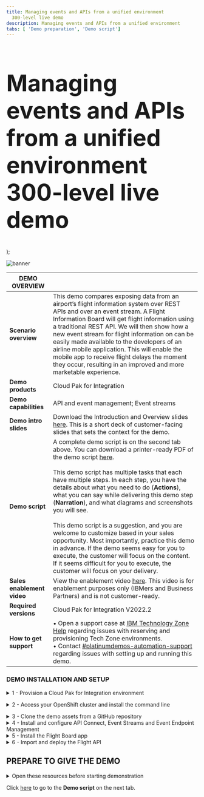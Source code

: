 ```yaml
---
title: Managing events and APIs from a unified environment
  300-level live demo
description: Managing events and APIs from a unified environment
tabs: [ 'Demo preparation', 'Demo script']
---
```


  <span>
      <h1 style="font-size:60px;"> Managing events and APIs from a unified environment<br/> 300-level live demo</h1>
  </span>
);

![banner](https://raw.githubusercontent.com/ibm-garage-tsa/platinum-demos/master/src/pages/300-integration-managing-events-and-apis-from-unified-environment/images/managing-events-apis-preparation-banner-10-27-22.jpg)

<span id="top"></span>

| DEMO OVERVIEW |                          |
| --------------------------------------- | ------------------------------------- |
| **Scenario overview** | This demo compares exposing data from an airport’s flight information system over REST APIs and over an event stream. A Flight Information Board will get flight information using a traditional REST API. We will then show how a new event stream for flight information on can be easily made available to the developers of an airline mobile application. This will enable the mobile app to receive flight delays the moment they occur, resulting in an improved and more marketable experience. |
| **Demo products** | Cloud Pak for Integration |
| **Demo capabilities** | API and event management; Event streams |
| **Demo intro slides** | Download the Introduction and Overview slides <a href="https://ibm.box.com/s/9bzas80jz80s3xechdl642ag80f4qjuz" target="_blank" rel="noreferrer">here</a>. This is a short deck of customer-facing slides that sets the context for the demo. |
| **Demo script** | A complete demo script is on the second tab above. You can download a printer-ready PDF of the demo script <a href="https://ibm.box.com/s/6siayii6qbus0v8m5pi293ntgphzbwh7" target="_blank" rel="noreferrer">here</a>. <br/><br/> This demo script has multiple tasks that each have multiple steps. In each step, you have the details about what you need to do (**Actions**), what you can say while delivering this demo step (**Narration**), and what diagrams and screenshots you will see.<br/><br/>This demo script is a suggestion, and you are welcome to customize based in your sales opportunity. Most importantly, practice this demo in advance. If the demo seems easy for you to execute, the customer will focus on the content. If it seems difficult for you to execute, the customer will focus on your delivery. |
| **Sales enablement video** | View the enablement video <a href="https://ibm.box.com/s/wnf2kwn1cjw3vs2qutvostthevvax0z9" target="_blank" rel="noreferrer">here</a>. This video is for enablement purposes only (IBMers and Business Partners) and is not customer-ready. |
| **Required versions** | Cloud Pak for Integration V2022.2 |
| **How to get support** | • Open a support case at <a href="https://techzone.ibm.com/help" target="_blank" rel="noreferrer">IBM Technology Zone Help</a> regarding issues with reserving and provisioning Tech Zone environments.<br/>• Contact <a href="https://ibm-cloud.slack.com/archives/C0216F39ACU" target="_blank" rel="noreferrer">#platinumdemos-automation-support</a> regarding issues with setting up and running this demo. |

### **DEMO INSTALLATION AND SETUP**

<details>

<summary>1 - Provision a Cloud Pak for Integration environment</summary>

<br/>

To provision your Cloud Pak for Integration environment, follow these steps: <br/><br/>

1. To reserve a preinstalled Cloud Pak for Integration (CP4I) cluster on Red Hat OpenShift, go <a href="https://techzone.ibm.com/my/reservations/create/6430260cd7e2100017627406" target="_blank" rel="noreferrer">here</a>. Select if you prefer to make a reservation now or schedule for later. 
<br/><img src="images/prep-image001.png" width="800" />
<br/>

2. If you do not have a sales opportunity, select the purpose **Practice / Self-Education** (1) for a 3-day reservation (which can be extended to 8 days) and fill in the **Purpose description** (2).
<br/><img src="images/prep-image002.png" width="800" />
<br/>

3. Select the **Preferred Geography**.
<br/><img src="images/prep-image003.png" width="800" />
<br/>

4. Several additional fields will appear, the defaults can remain. Scroll down and click **Submit**.
<br/><img src="images/prep-image004.png" width="800" />
<br/>

5. You will receive several emails as the provisioning process continues. You should expect the final email to be sent after 2-3 hours. The final email should look similar to the following.
<br/><img src="images/prep-image005.png" width="800" />
<br/>

**[Go to top](#top)**

</details>

<span id="AccessOpenShift"></span>

<details>

<summary>2 - Access your OpenShift cluster and install the command line</summary>

<br/>

In this section, you access your OpenShift cluster and install the OpenShift command line tool. 

<br/>

1. From the final email open the **PakInstaller Portal** link.
<br/><img src="images/prep-image101.png" width="800" />
<br/>

2. Navigate to the **OpenShift Console** tab.
<br/><img src="images/prep-image102.png" width="800" />
<br/>

3. Scroll down and open the **OpenShift Web Console** link (1) using kubeadmin as the username and **password** (2) shown.
<br/><img src="images/prep-image103.png" width="800" />
<br/>

4. On the web console page, click **?** (1), and select **Command line tools** (2).
<br/><img src="images/prep-image104.png" width="800" />
<br/>

5. Follow the links to install the OpenShift Command Line Interface (CLI) for your Operating System.
<br/><img src="images/prep-image105.png" width="800" />
<br/>

6. To configure the command line on your machine copy and run the **OC Login command**.
<br/><img src="images/prep-image106-1.png" width="800" />
<br/><img src="images/prep-image106-2.png" width="800" />
<br/>
You have successfully configured the Openshift command line on your machine.
<br/>

**[Go to top](#top)**

</details>

<span id="cloneGitHub"></span>

<details>

<summary>3 - Clone the demo assets from a GitHub repository</summary>

<br/>

To copy the repository  you will need to have the Git CLI on your machine. If you don’t have it, follow the installation steps described in this page, based on your operating system.

<br/>

1.	To download the scripts to run the demo, create a directory, and from there run the following command:<br/>
  ```
  git clone https://github.com/IBM/platinum-demo-code-eem.git
  ```
<br/>

2. Change  to the new cloud-native-integration directory:<br/>
  ```
  cd platinum-demo-code-eem/scripts/
  ```
<br/>
  
  In this directory you will see the following two files that you need to set up the demo:<br/>

  **setup-software.sh** - Sets up EEM and Event Streams<br/>
  **setup-app.sh** - Sets up the Flight Board application

**[Go to top](#top)**

</details>

<details>

<summary>4 - Install and configure API Connect, Event Streams and Event Endpoint Management</summary>

<br/>

1. Run the following command:<br/>
  ```
  ./setup-software.sh cp4i
  ```
  This could take 30-45 minutes to complete. It will be complete when API Connect, Event Endpoint Management and IBM Event Streams have been installed.<br/><br/>The Platform Navigator and Event Streams UI endpoints are displayed at the end of the script for convenience. These will be used later.<br/>

2. Navigate to the Event Stream UI outputted in the previous step.<br/><img src="images/prep-image201.png" width="800" /><br/>

3. Log in with the username **admin** and the password you created in step 2.5. This opens **IBM Event Steams**.<br/><br/><img src="images/prep-image202.png" width="800" /><br/>

4. Select the **topics** (1) icon, then click **Create topic** (2).<br/><br/><img src="images/prep-image203.png" width="800" /><br/>

5. Specify **flight-delays** (1) as the **Topic name** and select **Next** (2).<br/><br/><img src="images/prep-image204.png" width="800" /><br/>

6. Click **Next**.<br/><br/><img src="images/prep-image205.png" width="800" /><br/>

7. Click **Next**.<br/><br/><img src="images/prep-image206.png" width="800" /><br/>

8. Click **Create topic**.<br/><br/><img src="images/prep-image207.png" width="800" /><br/>

9. Next, open a browser window and go to the **Platform Navigator URL** from step 4.1.<br/><br/><img src="images/prep-image208.png" width="800" /><br/>

10.	Return the connectivity instructions from section 2.2, navigate to the **Cloud Pak Console** (1) tab and use the credentials (2) access the Platform Navigator.<br/><br/><img src="images/prep-image209.png" width="800" /><br/><img src="images/prep-image210.png" width="800" />

11. Select **Design APIs** <br/><br/><img src="images/prep-image211.png" width="800" /><br/>

12. If a login screen is presented select **Common Services User Registry** <br/><br/><img src="images/prep-image212.png" width="800" /><br/>

13. Click on **Manage catalogs** (2).<br/><br/><img src="images/prep-image213.png" width="800" /><br/>

14. Open **Sandbox**.<br/><br/><img src="images/prep-image214.png" width="800" /><br/>

15. Select the **Consumer** (1) tab, click **Add** (2) and select **Create organization** (3)<br/><br/><img src="images/prep-image215.png" width="800" /><br/>

16. Fill in **IBM** as the title.<br/><br/><img src="images/prep-image216.png" width="800" /><br/>

17. Scroll down to the Owner section, set the type of user to **New user** (1), fill in the following details and click on **Create**.
  | FIELD | VALUE |
  | ------ | ------- |
  | **Username:** | devuser |
  | **Email:** | devuser@ibmapiconnect.com |
  | **First name:** | Dev |
  | **Last name:** | User |
  | **Password:** | AP1Connect! | <br/><br/> <img src="images/prep-image217.png" width="800" />
  
<br/>

18. A new consumer organization will have been created.
<br/><br/> <img src="images/prep-image218.png" width="800" />

Congratulations! Your portal developer user has been created and you are ready for the demo.

<br/>

**[Go to top](#top)**

</details>

<details>

<summary>5 - Install the Flight Board app</summary>

<br/>

1. Run the following commands:<br/>
  ```
  cd platinum-demo-code-eem/scripts/
  ```
  ```
  ./setup-app.sh cp4i
  ```

  It takes a few minutes to configure access and generate credentials for the flight board app.<br/>

2. Open a browser window for each of the URLs that are created: one is for the **FlightBoard** app and the other is for ** FlightBoard Manager**. <br/><br/><img src="images/Prep6.2.png" width="800" /><br/>

<br/>

**[Go to top](#top)**

</details>

<details>

<summary>6 - Import and deploy the Flight API </summary>

<br/>

The Flight API will be exposed through API Connect. This allows controlled, secure exposure to the API.

<br/>

1. Select the **draft** icon (1). Click **Add** and select **API** (2).<br/><br/><img src="https://raw.githubusercontent.com/ibm-garage-tsa/platinum-demos/master/src/pages/300-integration-managing-events-and-apis-from-unified-environment/images/prep-10-1.png" width="800" /><br/>

2. Scroll down and select **Existing OpenAPI** (1) and click **Next** (2).<br/><br/><img src="https://raw.githubusercontent.com/ibm-garage-tsa/platinum-demos/master/src/pages/300-integration-managing-events-and-apis-from-unified-environment/images/prep-10-2.png" width="800" /><br/>

3. Click <a href="https://raw.githubusercontent.com/IBM/platinum-demo-code-eem/main/resources/FlightAPI.yaml" target="_blank" rel="noreferrer">here</a> to get a text file required for the demo. <br/><br/><img src="https://raw.githubusercontent.com/ibm-garage-tsa/platinum-demos/master/src/pages/300-integration-managing-events-and-apis-from-unified-environment/images/Prep7.3.png" width="800" /><br/>

4. Using your browser, save the page as a Text file (1), naming it **FlightAPI.yaml** (2). <br/><br/><img src="https://raw.githubusercontent.com/ibm-garage-tsa/platinum-demos/master/src/pages/300-integration-managing-events-and-apis-from-unified-environment/images/Prep7.4.png" width="800" /><br/>

5. Upload the **FlightAPI.yaml** file in API Manager and click **Next** (2). <br/><br/><img src="https://raw.githubusercontent.com/ibm-garage-tsa/platinum-demos/master/src/pages/300-integration-managing-events-and-apis-from-unified-environment/images/Prep7.5.png" width="800" /><br/>

6. Click **Next**. <br/><br/><img src="https://raw.githubusercontent.com/ibm-garage-tsa/platinum-demos/master/src/pages/300-integration-managing-events-and-apis-from-unified-environment/images/Prep7.6.png" width="800" /><br/>

7. Check the **Activate API** (1) option. Click **Next** (2). <br/><br/><img src="https://raw.githubusercontent.com/ibm-garage-tsa/platinum-demos/master/src/pages/300-integration-managing-events-and-apis-from-unified-environment/images/Prep7.7.png" width="800" /><br/>

8. Click **Develop**.<br/><br/><img src="https://raw.githubusercontent.com/ibm-garage-tsa/platinum-demos/master/src/pages/300-integration-managing-events-and-apis-from-unified-environment/images/Prep7.8.png" width="800" /><br/>

**[Go to top](#top)**

</details>

## **PREPARE TO GIVE THE DEMO**

<details>

<summary>Open these resources before starting demonstration</summary>

<br/>

1. Download the **Flight-Delay.avsc** schema from <a href="https://raw.githubusercontent.com/IBM/platinum-demo-code-eem/main/resources/Flight-Delays.avsc" target="_blank">here</a>. You will need this for Action 4.1.5 of the demonstration.<br/><br/>

2. Open the following tabs in a web browser:<br/>
• IBM Event Streams<br/>
• IBM Cloud Pak for Integration Platform Navigator<br/>
• The Flight Board<br/>
• The Flight Board Manager<br/>
• IBM API Connect Developer Portal<br/><br/><InlineNotification>These URLs are provided as the output from the setup-software.sh and setup-app.sh scripts. For convenience you can also get the URLs for the above by running the following command from the eem-demo/scripts folder:</InlineNotification><br/>
  ```
  $ ./get-urls.sh
  ```

<br/>

3. Click **Sign in** to log in to the Developer Portal using the devuser account you created in the preparation steps above.<br/><br/><img src="https://raw.githubusercontent.com/ibm-garage-tsa/platinum-demos/master/src/pages/300-integration-managing-events-and-apis-from-unified-environment/images/prep-demo-2.png" width="800" /><br/>

4. Enter the **Username** and **Password**. Click **Sign in**.<br/><br/><img src="https://raw.githubusercontent.com/ibm-garage-tsa/platinum-demos/master/src/pages/300-integration-managing-events-and-apis-from-unified-environment/images/prep-demo-3.png" width="800" /><br/>

5. Prepare a terminal by logging into the OpenShift cluster with the “Copy login command” option from the OpenShift user interface, then executing it within the terminal window.<br/><br/><img src="https://raw.githubusercontent.com/ibm-garage-tsa/platinum-demos/master/src/pages/300-integration-managing-events-and-apis-from-unified-environment/images/prep-demo-4.png" width="800" /><br/>

<br/>

**[Go to top](#top)**

</details>

Click [here](/300-integration-managing-events-and-apis-from-unified-environment/demo-script) to go to the **Demo script** on the next tab.